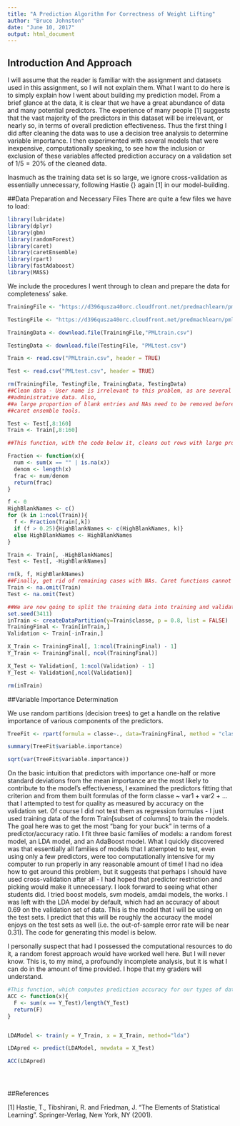 ```yaml
---
title: "A Prediction Algorithm For Correctness of Weight Lifting"
author: "Bruce Johnston"
date: "June 10, 2017"
output: html_document
---
```


## Introduction And Approach
I will assume that the reader is familiar with the assignment and datasets used in this assignment, so I will not explain them. What I want to do here is to simply explain how I went about building my prediction model. \par \smallskip

From a brief glance at the data, it is clear that we have a great abundance of data and many potential predictors. The experience of many people [1] suggests that the vast majority of the predictors in this dataset will be irrelevant, or nearly so, in terms of overall prediction effectiveness. Thus the first thing I did after cleaning the data was to use a decision tree analysis to determine variable importance. I then experimented with several models that were inexpensive, computationally speaking, to see how the inclusion or exclusion of these variables affected prediction accuracy on a validation set of $1/5 = 20\%$ of the cleaned data. \par \smallskip

Inasmuch as the training data set is so large, we ignore cross-validation as essentially unnecessary, following Hastie {\it et al} again [1] in our model-building. 

##Data Preparation and Necessary Files
There are quite a few files we have to load:
```r
library(lubridate)
library(dplyr)
library(gbm)
library(randomForest)
library(caret)
library(caretEnsemble)
library(rpart)
library(fastAdaboost)
library(MASS)
```


We include the procedures I went through to clean and prepare the data for completeness' sake. 
```r
TrainingFile <- "https://d396qusza40orc.cloudfront.net/predmachlearn/pml-training.csv"

TestingFile <- "https://d396qusza40orc.cloudfront.net/predmachlearn/pml-testing.csv"

TrainingData <- download.file(TrainingFile,"PMLtrain.csv")

TestingData <- download.file(TestingFile, "PMLtest.csv")

Train <- read.csv("PMLtrain.csv", header = TRUE)

Test <- read.csv("PMLtest.csv", header = TRUE)

rm(TrainingFile, TestingFile, TrainingData, TestingData)
##Clean data - User name is irrelevant to this problem, as are several other variables that only refer to 
##administrative data. Also,
##a large proportion of blank entries and NAs need to be removed before we can apply the 
##caret ensemble tools.

Test <- Test[,8:160]
Train <- Train[,8:160]

##This function, with the code below it, cleans out rows with large proportions of NAs or blank data points

Fraction <- function(x){
  num <- sum(x == "" | is.na(x))
  denom <- length(x)
  frac <- num/denom
  return(frac)
}

f <- 0
HighBlankNames <- c()
for (k in 1:ncol(Train)){
  f <- Fraction(Train[,k])
  if (f > 0.25){HighBlankNames <- c(HighBlankNames, k)}
  else HighBlankNames <- HighBlankNames
}

Train <- Train[, -HighBlankNames]
Test <- Test[, -HighBlankNames]

rm(k, f, HighBlankNames)
##Finally, get rid of remaining cases with NAs. Caret functions cannot handle these.
Train <- na.omit(Train)
Test <- na.omit(Test)

##We are now going to split the training data into training and validation portions. 
set.seed(3411)
inTrain <- createDataPartition(y=Train$classe, p = 0.8, list = FALSE)
TrainingFinal <- Train[inTrain,]
Validation <- Train[-inTrain,]

X_Train <- TrainingFinal[, 1:ncol(TrainingFinal) - 1]
Y_Train <- TrainingFinal[, ncol(TrainingFinal)]

X_Test <- Validation[, 1:ncol(Validation) - 1]
Y_Test <- Validation[,ncol(Validation)]

rm(inTrain)

```



##Variable Importance Determination

We use random partitions (decision trees) to get a handle on the relative importance of various components of the predictors.

```r
TreeFit <- rpart(formula = classe~., data=TrainingFinal, method = "class", control = rpart.control(minsplit = 50, cp = 0.001))

summary(TreeFit$variable.importance)

sqrt(var(TreeFit$variable.importance))
```
On the basic intuition that predictors with importance one-half or more standard deviations from the mean importance are the most likely to contribute to the model's effectiveness, I examined the predictors fitting that criterion and from them built formulas of the form classe ~ var1 + var2 + ... that I attempted to test for quality as measured by accuracy on the validation set. Of course I did not test them as regression formulas - I just used training data of the form Train[subset of columns] to train the models. The goal here was to get the most "bang for your buck" in terms of a predictor/accuracy ratio. I fit three basic families of models: a random forest model, an LDA model, and an AdaBoost model.\par \smallskip

What I quickly discovered was that essentially all families of models that I attempted to test, even using only a few predictors, were too computationally intensive for my computer to run properly in any reasonable amount of time! I had no idea how to get around this problem, but it suggests that perhaps I should have used cross-validation after all - I had hoped that predictor restriction and picking would make it unnecessary. I look forward to seeing what other students did. I tried boost models, svm models, amdai models, the works. I was left with the LDA model by default, which had an accuracy of about 0.69 on the validation set of data. This is the model that I will be using on the test sets. I predict that this will be roughly the accuracy the model enjoys on the test sets as well (i.e. the out-of-sample error rate will be near 0.31). The code for generating this model is below. \par \smallskip

I personally suspect that had I possessed the computational resources to do it, a random forest approach would have worked well here. But I will never know. This is, to my mind, a profoundly incomplete analysis, but it is what I can do in the amount of time provided. I hope that my graders will understand.

```r
#This function, which computes prediction accuracy for our types of datasets, will be useful later.
ACC <- function(x){
  F <- sum(x == Y_Test)/length(Y_Test)
  return(F)
}


LDAModel <- train(y = Y_Train, x = X_Train, method="lda")

LDApred <- predict(LDAModel, newdata = X_Test)

ACC(LDApred)





```
##References

[1] Hastie, T., Tibshirani, R. and Friedman, J. "The Elements of Statistical Learning". Springer-Verlag, New York, NY (2001).



